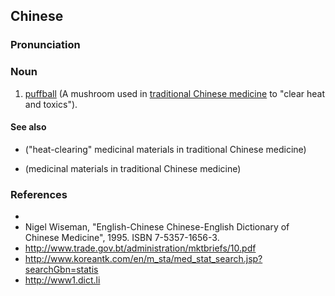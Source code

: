{{also|马勃}}
==Chinese==
{{zh-forms|s=马勃}}

===Pronunciation===
{{zh-pron
|m=mǎbó
|cat=n
}}

===Noun===
{{zh-noun}}

# [[puffball]] (A mushroom used in [[traditional Chinese medicine]] to "clear heat and toxics").

====See also====
* {{l|zh|清热药}} ("heat-clearing" medicinal materials in traditional Chinese medicine)
* {{l|zh|藥材}} (medicinal materials in traditional Chinese medicine)

===References===
* {{pedialite|马勃|lang=zh}}
* Nigel Wiseman, "English-Chinese Chinese-English Dictionary of Chinese Medicine", 1995. ISBN 7-5357-1656-3.
* http://www.trade.gov.bt/administration/mktbriefs/10.pdf
* http://www.koreantk.com/en/m_sta/med_stat_search.jsp?searchGbn=statis
* http://www1.dict.li